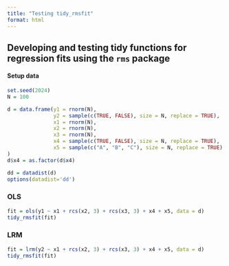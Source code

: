 ```yaml
---
title: "Testing tidy_rmsfit"
format: html
---
```


## Developing and testing tidy functions for regression fits using the `rms` package


#### Setup data
```r
set.seed(2024)
N = 100

d = data.frame(y1 = rnorm(N),
               y2 = sample(c(TRUE, FALSE), size = N, replace = TRUE),
               x1 = rnorm(N),
               x2 = rnorm(N),
               x3 = rnorm(N),
               x4 = sample(c(TRUE, FALSE), size = N, replace = TRUE),
               x5 = sample(c("A", "B", "C"), size = N, replace = TRUE)
)
d$x4 = as.factor(d$x4)

dd = datadist(d)
options(datadist='dd')
```


### OLS
```r
fit = ols(y1 ~ x1 + rcs(x2, 3) + rcs(x3, 3) + x4 + x5, data = d)
tidy_rmsfit(fit)
```

### LRM
```r
fit = lrm(y2 ~ x1 + rcs(x2, 3) + rcs(x3, 3) + x4 + x5, data = d)
tidy_rmsfit(fit)
```